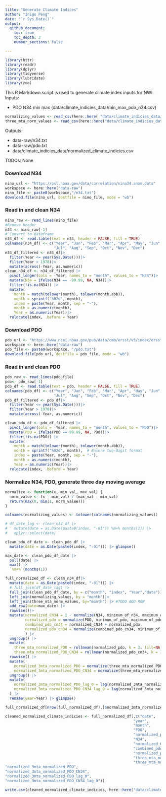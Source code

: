 ```yaml
---
title: "Generate Climate Indices"
author: "Inigo Peng"
date: "`r Sys.Date()`"
output: 
  github_document:
    toc: true
    toc_depth: 3
    number_sections: false

---
```


```r
library(httr)
library(readr)
library(dplyr)
library(tidyverse)
library(lubridate)
library(zoo)
```

This R Markdown script is used to generate climate index inputs for NWI. 
Inputs: 

* PDO N34 min max (data/climate_indicies_data/min_max_pdo_n34.csv)

```r
normalizing_values <- read_csv(here::here( "data/climate_indicies_data/min_max_pdo_n34.csv"))
three_mta_norm_values <- read_csv(here::here("data/climate_indicies_data/normalizedsheet.csv"))
```
Outputs: 

* data-raw/n34.txt
* data-raw/pdo.txt
* data/climate_indicies_data/normalized_climate_indicies.csv

TODOs: None

### Download N34
```r
nino_url <- "https://psl.noaa.gov/data/correlation/nina34.anom.data"
workspace <- here::here("data-raw")
nino_file <- paste0(workspace,"/n34.txt")
download.file(nino_url, destfile = nino_file, mode = "wb")
```
### Read in and clean N34
```r
nino_raw <- read_lines(nino_file)
#Remove header
n34 <- nino_raw[-1]
# Convert to dataframe
n34_df <- read.table(text = n34, header = FALSE, fill = TRUE)
colnames(n34_df) <- c("Year", "Jan", "Feb", "Mar", "Apr", "May", "Jun",
                      "Jul", "Aug", "Sep", "Oct", "Nov", "Dec")
n34_df_filtered <- n34_df|>
  filter(Year <= year(Sys.Date()))|>
  filter(Year > 1978)|>
  mutate(across(-Year, as.numeric))
clean_n34_df <- n34_df_filtered |> 
  pivot_longer(cols = -Year, names_to = "month", values_to = "N34")|>
  mutate(N34 = ifelse(N34 == -99.99, NA, N34))|>
  filter(!is.na(N34)) |> 
  mutate(
    month = match(tolower(month), tolower(month.abb)), 
    month = sprintf("%02d", month), 
    index = paste(Year, month, sep = "-"),
    month = as.numeric(month),
    Year = as.numeric(Year))|>
  relocate(index, .before = Year)
```
### Download PDO
```r
pdo_url <- "https://www.ncei.noaa.gov/pub/data/cmb/ersst/v5/index/ersst.v5.pdo.dat"
workspace <- here::here("data-raw")
pdo_file <- paste0(workspace, "/pdo.txt")
download.file(pdo_url, destfile = pdo_file, mode = "wb")
```
### Read in and clean PDO
```r
pdo_raw <- read_lines(pdo_file)
pdo<- pdo_raw[-1]
pdo_df <- read.table(text = pdo, header = FALSE, fill = TRUE)
colnames(pdo_df) <- c("Year", "Jan", "Feb", "Mar", "Apr", "May", "Jun",
                      "Jul", "Aug", "Sep", "Oct", "Nov", "Dec")
pdo_df_filtered <- pdo_df|>
  filter(Year <= year(Sys.Date()))|>
  filter(Year > 1978)|>
  mutate(across(-Year, as.numeric))

clean_pdo_df <- pdo_df_filtered |> 
  pivot_longer(cols = -Year, names_to = "month", values_to = "PDO")|>
  mutate(PDO = ifelse(PDO == 99.99, NA, PDO))|>
  filter(!is.na(PDO)) |> 
  mutate(
    month = match(tolower(month), tolower(month.abb)), 
    month = sprintf("%02d", month),  # Ensure two-digit format
    index = paste(Year, month, sep = "-"),
    month = as.numeric(month),
    Year = as.numeric(Year))|>
  relocate(index, .before = Year)
```

### Normalize N34, PDO, generate three day moving average
```r
normalize <- function(x, min_val, max_val) {
  norm_value <- (x - min_val) / (max_val - min_val)
  return(max(0, min(1, norm_value)))
}

colnames(normalizing_values) <- tolower(colnames(normalizing_values))

# df_date_lag <- clean_n34_df |>
#   mutate(date = as.Date(paste0(index, "-01")) %m+% months(1)) |> 
#   dplyr::select(date)

clean_pdo_df_date <- clean_pdo_df |> 
  mutate(date = as.Date(paste0(index, "-01"))) |> glimpse()

max_date <- clean_pdo_df_date |> 
  pull(date) |> 
  max() |>            
  `%m+%`(months(1))

full_normalized_df <- clean_n34_df|>
  mutate(date = as.Date(paste0(index, "-01"))) |>
  # full_join(df_date_lag) |>
  full_join(clean_pdo_df_date, by = c("month", "index", "Year","date")) |>
  left_join(normalizing_values, by = "month")|>
  left_join(three_mta_norm_values, by="month") |> #TODO ADD ROW
  add_row(date=max_date) |>
  rowwise()|>
  mutate(normalized_CN34 = 1 - normalize(N34, minimum_of_n34, maximum_of_n34),
         normalized_pdo = normalize(PDO, minimum_of_pdo, maximum_of_pdo),
         combined_pdo_cn34 = normalized_CN34 + normalized_pdo,
         normalized_pdo_cn34 = normalize(combined_pdo_cn34, minimum_of_pdo_cn34, maximum_of_pdo_cn34)
         ) |> 
  ungroup() |> 
  mutate(
    three_mta_normalized_PDO = rollmean(normalized_pdo, k = 3, fill=NA, align = "right"),
    three_mta_normalized_PDO_CN34 = rollmean(normalized_pdo_cn34, k = 3, fill = NA, align = "right")) |>
  rowwise() |>
  mutate(
    normalized_3mta_normalized_PDO = normalize(three_mta_normalized_PDO, min_3mta_norm_PDO, max_3mta_norm_PDO),
    normalized_3mta_normalized_PDO_CN34 = normalize(three_mta_normalized_PDO_CN34, min_3mta_norm_PDO_CN34, max_3mta_norm_PDO_CN34)) |>  
  ungroup() |>  
  mutate(
    normalized_3mta_normalized_PDO_lag_0 = lag(normalized_3mta_normalized_PDO, n=1),
    normalized_3mta_normalized_PDO_CN34_lag_0 = lag(normalized_3mta_normalized_PDO_CN34, n=1)
  ) |> 
  rename(year=Year) |> glimpse()

full_normalized_df[nrow(full_normalized_df),]$normalized_3mta_normalized_PDO_CN34_lag_0 <- if_else(is.na(full_normalized_df[nrow(full_normalized_df)-1,]$normalized_3mta_normalized_PDO_CN34), full_normalized_df[nrow(full_normalized_df)-1,]$normalized_3mta_normalized_PDO_CN34_lag_0, full_normalized_df[nrow(full_normalized_df)-1,]$normalized_3mta_normalized_PDO_CN34)

cleaned_normalized_climate_indicies <- full_normalized_df[,c("date",
                                                          "year",
                                                          "month",
                                                          "PDO",
                                                          "normalized_pdo",
                                                          "N34",
                                                          "normalized_CN34",
                                                          "combined_pdo_cn34",
                                                          "normalized_pdo_cn34",
                                                          "three_mta_normalized_PDO",
                                                          "three_mta_normalized_PDO_CN34",   
"normalized_3mta_normalized_PDO",
"normalized_3mta_normalized_PDO_CN34",
"normalized_3mta_normalized_PDO_lag_0",
"normalized_3mta_normalized_PDO_CN34_lag_0")]

write.csv(cleaned_normalized_climate_indicies, here::here("data/climate_indicies_data/normalized_climate_indicies.csv"), row.names = FALSE)
```
